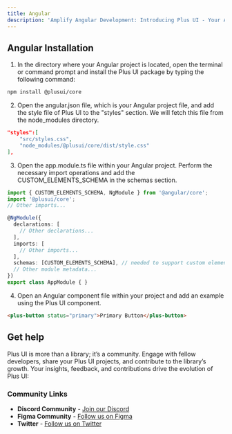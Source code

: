 ```yaml
---
title: Angular
description: 'Amplify Angular Development: Introducing Plus UI - Your Angular to Excellence'
---
```


## Angular Installation

1. In the directory where your Angular project is located, open the terminal or command prompt and install the Plus UI package by typing the following command:

```sh
npm install @plusui/core
```

2. Open the angular.json file, which is your Angular project file, and add the style file of Plus UI to the "styles" section. We will fetch this file from the node_modules directory.

```json
"styles":[
    "src/styles.css",
    "node_modules/@plusui/core/dist/style.css"
],
```

3. Open the app.module.ts file within your Angular project. Perform the necessary import operations and add the CUSTOM_ELEMENTS_SCHEMA in the schemas section.

```typescript
import { CUSTOM_ELEMENTS_SCHEMA, NgModule } from '@angular/core';
import '@plusui/core';
// Other imports...

@NgModule({
  declarations: [ 
    // Other declarations...
  ],
  imports: [
    // Other imports...
  ],
  schemas: [CUSTOM_ELEMENTS_SCHEMA], // needed to support custom elements
  // Other module metadata...
})
export class AppModule { }
```

4. Open an Angular component file within your project and add an example using the Plus UI component.

```html
<plus-button status="primary">Primary Button</plus-button>
```

## **Get help**

Plus UI is more than a library; it’s a community. Engage with fellow developers, share your Plus UI projects, and contribute to the library’s growth. Your insights, feedback, and contributions drive the evolution of Plus UI:


### Community Links
- **Discord Community** - [Join our Discord](https://discord.com/invite/Y5a78GGX)
- **Figma Community** - [Follow us on Figma](https://www.figma.com/@PLUSUI)
- **Twitter** - [Follow us on Twitter](https://twitter.com/PlusUI_Official)

